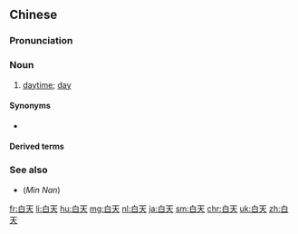 ==Chinese==
{{zh-forms}}

===Pronunciation===
{{zh-pron
|m=báitiān
|c=baak6 tin1
|cat=n
}}

===Noun===
{{zh-noun}}

# [[daytime]]; [[day]]

====Synonyms====
* {{zh-l|日間}}

====Derived terms====
{{zh-der|大白天}}

===See also===
* (''Min Nan'') {{zh-l|日時|tr=[[ji̍t-sî]], [[li̍t-sî]]}}

{{zh-cat|Elementary}}

[[fr:白天]]
[[li:白天]]
[[hu:白天]]
[[mg:白天]]
[[nl:白天]]
[[ja:白天]]
[[sm:白天]]
[[chr:白天]]
[[uk:白天]]
[[zh:白天]]